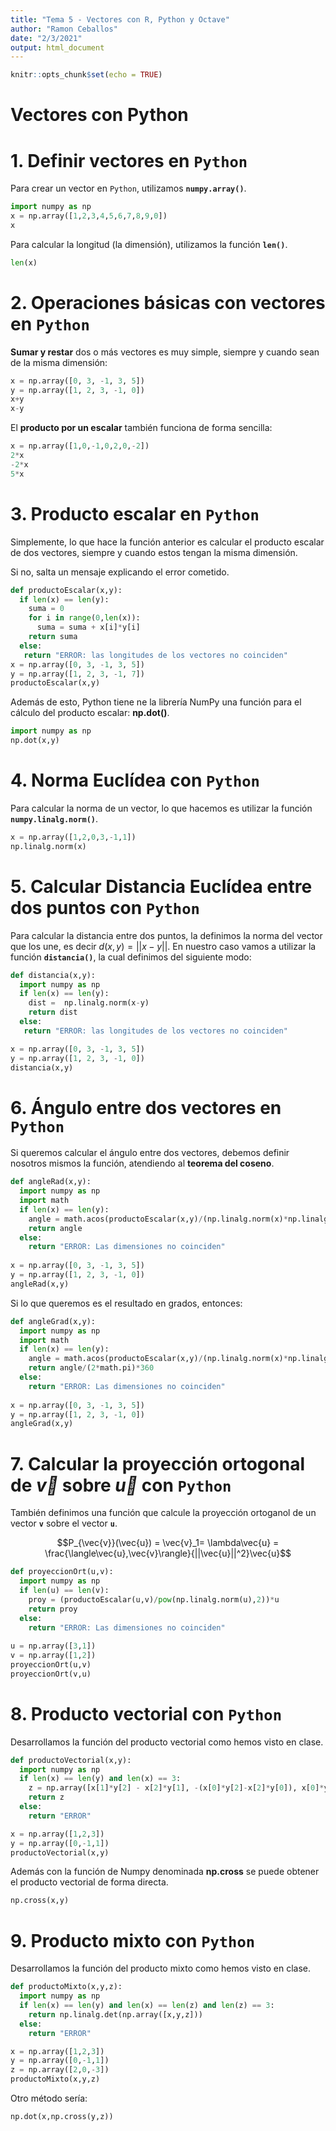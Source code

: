 ```yaml
---
title: "Tema 5 - Vectores con R, Python y Octave"
author: "Ramon Ceballos"
date: "2/3/2021"
output: html_document
---
```


```r
knitr::opts_chunk$set(echo = TRUE)
```

# **Vectores con Python**

# 1. Definir vectores en `Python`

Para crear un vector en `Python`, utilizamos **`numpy.array()`**.

```python
import numpy as np
x = np.array([1,2,3,4,5,6,7,8,9,0])
x
```

Para calcular la longitud (la dimensión), utilizamos la función **`len()`**.

```python
len(x)
```



# 2. Operaciones básicas con vectores en `Python`

**Sumar y restar** dos o más vectores es muy simple, siempre y cuando sean de la misma dimensión:

```python
x = np.array([0, 3, -1, 3, 5])
y = np.array([1, 2, 3, -1, 0])
x+y
x-y
```

El **producto por un escalar** también funciona de forma sencilla:

```python
x = np.array([1,0,-1,0,2,0,-2])
2*x
-2*x
5*x
```



# 3. Producto escalar en `Python`

Simplemente, lo que hace la función anterior es calcular el producto escalar de dos vectores, siempre y cuando estos tengan la misma dimensión. 

Si no, salta un mensaje explicando el error cometido.

```python
def productoEscalar(x,y):
  if len(x) == len(y):
    suma = 0
    for i in range(0,len(x)):
      suma = suma + x[i]*y[i]
    return suma
  else:
   return "ERROR: las longitudes de los vectores no coinciden"
x = np.array([0, 3, -1, 3, 5])
y = np.array([1, 2, 3, -1, 7])
productoEscalar(x,y)
```
Además de esto, Python tiene ne la librería NumPy una función para el cálculo del producto escalar: **np.dot()**.

```python
import numpy as np
np.dot(x,y)

```



# 4. Norma Euclídea con `Python`

Para calcular la norma de un vector, lo que hacemos es utilizar la función **`numpy.linalg.norm()`**.

```python
x = np.array([1,2,0,3,-1,1])
np.linalg.norm(x)
```


# 5. Calcular Distancia Euclídea entre dos puntos con `Python`

Para calcular la distancia entre dos puntos, la definimos la norma del vector que los une, es decir $d(x,y)=||x−y||$. En nuestro caso vamos a utilizar la función **`distancia()`**, la cual definimos del siguiente modo:

```python
def distancia(x,y):
  import numpy as np
  if len(x) == len(y):
    dist =  np.linalg.norm(x-y)
    return dist
  else:
   return "ERROR: las longitudes de los vectores no coinciden"
```

```python
x = np.array([0, 3, -1, 3, 5])
y = np.array([1, 2, 3, -1, 0])
distancia(x,y)
```


# 6. Ángulo entre dos vectores en `Python`

Si queremos calcular el ángulo entre dos vectores, debemos definir nosotros mismos la función, atendiendo al **teorema del coseno**.

```python
def angleRad(x,y):
  import numpy as np
  import math
  if len(x) == len(y):
    angle = math.acos(productoEscalar(x,y)/(np.linalg.norm(x)*np.linalg.norm(y)))
    return angle
  else:
    return "ERROR: Las dimensiones no coinciden" 
          
x = np.array([0, 3, -1, 3, 5])
y = np.array([1, 2, 3, -1, 0])
angleRad(x,y)
```


Si lo que queremos es el resultado en grados, entonces:

```python
def angleGrad(x,y):
  import numpy as np
  import math
  if len(x) == len(y):
    angle = math.acos(productoEscalar(x,y)/(np.linalg.norm(x)*np.linalg.norm(y)))
    return angle/(2*math.pi)*360
  else:
    return "ERROR: Las dimensiones no coinciden" 
          
x = np.array([0, 3, -1, 3, 5])
y = np.array([1, 2, 3, -1, 0])
angleGrad(x,y)
```


# 7. Calcular la proyección ortogonal de $\vec{v}$ sobre $\vec{u}$ con `Python`

También definimos una función que calcule la proyección ortoganol de un vector **`v`** sobre el vector **`u`**.

$$P_{\vec{v}}(\vec{u}) = \vec{v}_1= \lambda\vec{u} = \frac{\langle\vec{u},\vec{v}\rangle}{||\vec{u}||^2}\vec{u}$$

```python
def proyeccionOrt(u,v):
  import numpy as np
  if len(u) == len(v):
    proy = (productoEscalar(u,v)/pow(np.linalg.norm(u),2))*u
    return proy
  else:
    return "ERROR: Las dimensiones no coinciden"
    
u = np.array([3,1])
v = np.array([1,2])
proyeccionOrt(u,v)
proyeccionOrt(v,u)
```


# 8. Producto vectorial con `Python`

Desarrollamos la función del producto vectorial como hemos visto en clase.


```python
def productoVectorial(x,y):
  import numpy as np
  if len(x) == len(y) and len(x) == 3:
    z = np.array([x[1]*y[2] - x[2]*y[1], -(x[0]*y[2]-x[2]*y[0]), x[0]*y[1]-x[1]*y[0]])
    return z
  else:
    return "ERROR" 
```


```python
x = np.array([1,2,3])
y = np.array([0,-1,1])
productoVectorial(x,y)
```

Además con la función de Numpy denominada **np.cross** se puede obtener el producto vectorial de forma directa.

```python
np.cross(x,y)
```



# 9. Producto mixto con `Python` 

Desarrollamos la función del producto mixto como hemos visto en clase.

```python
def productoMixto(x,y,z):
  import numpy as np
  if len(x) == len(y) and len(x) == len(z) and len(z) == 3:
    return np.linalg.det(np.array([x,y,z]))
  else:
    return "ERROR"
```


```python
x = np.array([1,2,3])
y = np.array([0,-1,1])
z = np.array([2,0,-3])
productoMixto(x,y,z)
```

Otro método sería:

```python
np.dot(x,np.cross(y,z))
```



